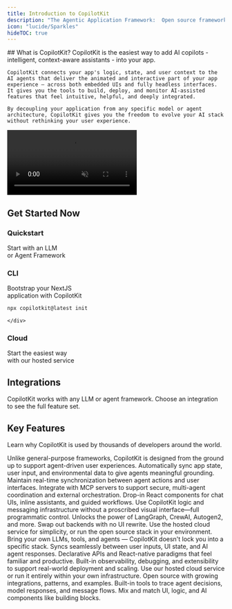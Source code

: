```yaml
---
title: Introduction to CopilotKit
description: "The Agentic Application Framework:  Open source framework and hosted service for AI-assisted applications."
icon: "lucide/Sparkles"
hideTOC: true
---
```


<div className="grid grid-cols-1 2xl:grid-cols-2 2xl:gap-10">
  <div>
    ## What is CopilotKit?
    CopilotKit is the easiest way to add AI copilots - intelligent, context-aware assistants - into your app.

    CopilotKit connects your app's logic, state, and user context to the AI agents that deliver the animated and interactive part of your app experience — across both embedded UIs and fully headless interfaces. It gives you the tools to build, deploy, and monitor AI-assisted features that feel intuitive, helpful, and deeply integrated.

    By decoupling your application from any specific model or agent architecture, CopilotKit gives you the freedom to evolve your AI stack without rethinking your user experience.
  </div>
  <video src="https://cdn.copilotkit.ai/docs/copilotkit/videos/coagents/overview.mp4" autoPlay controls loop muted playsInline className="rounded-xl shadow-lg mx-auto mt-auto" />
</div>


## Get Started Now
<div className="grid grid-cols-1 md:grid-cols-2 lg:grid-cols-10 gap-6 mb-12">
  <div className="lg:col-span-3 border-2 border-border px-6 pt-1 pb-4 rounded-xl text-center transition-colors min-h-[180px] flex flex-col justify-between">
    <div>
      <h3 className="text-xl font-bold mb-3 text-foreground">Quickstart</h3>
      <p className="text-sm text-muted-foreground mb-8">Start with an LLM<br /> or Agent Framework</p>
    </div>
    <div className="h-12 flex items-center justify-center">
      <QuickstartDropdown />
    </div>
  </div>
  <div className="lg:col-span-4 border-2 border-border px-6 pt-1 pb-4 rounded-xl text-center transition-colors min-h-[180px] flex flex-col justify-between">
    <div>
      <h3 className="text-xl font-bold mb-3 text-foreground">CLI</h3>
      <p className="text-sm text-muted-foreground mb-4">Bootstrap your NextJS<br />application with CopilotKit</p>
    </div>
    <div className="h-12 flex items-center justify-center">
      
```bash
npx copilotkit@latest init
```
    </div>
  </div>
  <div className="lg:col-span-3 border-2 border-border px-6 pt-1 pb-4 rounded-xl text-center transition-colors min-h-[180px] flex flex-col justify-between">
    <div>
      <h3 className="text-xl font-bold mb-3 text-foreground">Cloud</h3>
      <p className="text-sm text-muted-foreground mb-4">Start the easiest way<br /> with our hosted service</p>
    </div>
    <div className="h-12 flex items-center justify-center">
      <LinkToCopilotCloud asButton={true} />
    </div>
  </div>
  
</div>

## Integrations

CopilotKit works with any LLM or agent framework.  Choose an integration to see the full feature set.

<IntegrationsGrid />

## Key Features
Learn why CopilotKit is used by thousands of developers around the world.

<div className="flex flex-row gap-8 my-8">
  <div className="w-1/2">
    <Accordions>
      <Accordion title="Designed for Agentic Applications">
        Unlike general-purpose frameworks, CopilotKit is designed from the ground up to support agent-driven user experiences.
      </Accordion>
      <Accordion title="Context Injection">
        Automatically sync app state, user input, and environmental data to give agents meaningful grounding.
      </Accordion>
      <Accordion title="AGUI Protocol">
        Maintain real-time synchronization between agent actions and user interfaces.
      </Accordion>
      <Accordion title="MCP Support">
        Integrate with MCP servers to support secure, multi-agent coordination and external orchestration.
      </Accordion>
      <Accordion title="UI Integration">
        Drop-in React components for chat UIs, inline assistants, and guided workflows.
      </Accordion>
      <Accordion title="Headless Mode">
        Use CopilotKit logic and messaging infrastructure without a proscribed visual interface—full programmatic control.
      </Accordion>
      <Accordion title="LLM & Agent Framework Agnostic">
        Unlocks the power of LangGraph, CrewAI, Autogen2, and more. Swap out backends with no UI rewrite.
      </Accordion>
      <Accordion title="Hosted or Self-Hosted">
        Use the hosted cloud service for simplicity, or run the open source stack in your environment.
      </Accordion>
    </Accordions>
  </div>
  <div className="w-1/2">
    <Accordions>
      <Accordion title="Full Flexibility">
        Bring your own LLMs, tools, and agents — CopilotKit doesn't lock you into a specific stack.
      </Accordion>
      <Accordion title="Real-Time Interaction">
        Syncs seamlessly between user inputs, UI state, and AI agent responses.
      </Accordion>
      <Accordion title="Unified DevX">
        Declarative APIs and React-native paradigms that feel familiar and productive.
      </Accordion>
      <Accordion title="Production-Ready">
        Built-in observability, debugging, and extensibility to support real-world deployment and scaling.
      </Accordion>
      <Accordion title="Cloud or OSS">
        Use our hosted cloud service or run it entirely within your own infrastructure.
      </Accordion>
      <Accordion title="Community & Extensibility">
        Open source with growing integrations, patterns, and examples.
      </Accordion>
      <Accordion title="Observability & Debugging">
        Built-in tools to trace agent decisions, model responses, and message flows.
      </Accordion>
      <Accordion title="Composable Architecture">
        Mix and match UI, logic, and AI components like building blocks.
      </Accordion>
    </Accordions>
  </div>
</div>

 

